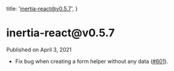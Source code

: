 
  title: 'inertia-react@v0.5.7',
}

<h1>inertia-react@v0.5.7</h1>

<div className="-mt-8 mb-12 text-base font-medium text-gray-600">Published on April 3, 2021</div>

- Fix bug when creating a form helper without any data ([#601](https://github.com/inertiajs/inertia/pull/601)).
